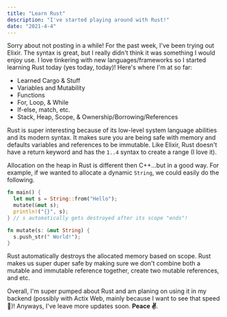 ```yaml
---
title: "Learn Rust"
description: "I've started playing around with Rust!"
date: "2021-4-4"
---
```


Sorry about not posting in a while! For the past week, I've been trying out Elixir. The syntax is great, but I really didn't think it was something I would enjoy use. I love tinkering with new languages/frameworks so I started learning Rust today (yes today, today)! Here's where I'm at so far:

- Learned Cargo & Stuff
- Variables and Mutability
- Functions
- For, Loop, & While
- If-else, match, etc.
- Stack, Heap, Scope, & Ownership/Borrowing/References

Rust is super interesting because of its low-level system language abilities and its modern syntax. It makes sure you are being safe with memory and defaults variables and references to be immutable. Like Elixir, Rust doesn't have a return keyword and has the `1..4` syntax to create a range (I love it).

Allocation on the heap in Rust is different then C++...but in a good way.
For example, if we wanted to allocate a dynamic `String`, we could easily do the following.

```rust
fn main() {
  let mut s = String::from("Hello");
  mutate(&mut s);
  println!("{}", s);
} // s automatically gets destroyed after its scope "ends"!

fn mutate(s: &mut String) {
  s.push_str(" World!");
}
```

Rust automatically destroys the allocated memory based on scope. Rust makes us super duper safe by making sure we don't combine both a mutable and immutable reference together, create two mutable references, and etc.

Overall, I'm super pumped about Rust and am planing on using it in my backend (possibly with Actix Web, mainly because I want to see that speed 🚀)! Anyways, I've leave more updates soon. **Peace ✌️**.
